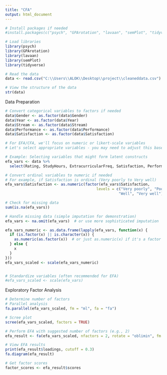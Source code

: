 ```yaml
---
title: "CFA"
output: html_document
---
```


```r
# Install packages if needed
#install.packages(c("psych", "GPArotation", "lavaan", "semPlot", "tidyverse"))

# Load libraries
library(psych)
library(GPArotation)
library(lavaan)
library(semPlot)
library(tidyverse)

# Read the data
data <- read.csv("C:\\Users\\ALOK\\Desktop\\project\\cleaneddata.csv")

# View the structure of the data
str(data)
```
Data Preparation
```r
# Convert categorical variables to factors if needed
data$Gender <- as.factor(data$Gender)
data$Year <- as.factor(data$Year)
data$Stream <- as.factor(data$Stream)
data$Performance <- as.factor(data$Performance)
data$Satisfaction <- as.factor(data$Satisfaction)

# For EFA/CFA, we'll focus on numeric or likert-scale variables
# Let's select appropriate variables - you may need to adjust this based on your research questions

# Example: Selecting variables that might form latent constructs
efa_vars <- data %>% 
  select(Rating, StudyHours, ExtracurricularFreq, Satisfaction, Performance)

# Convert ordinal variables to numeric if needed
# For example, if Satisfaction is ordinal (Very poorly to Very well)
efa_vars$Satisfaction <- as.numeric(factor(efa_vars$Satisfaction, 
                                         levels = c("Very poorly", "Poorly", "Neutral", 
                                                   "Well", "Very well")))

# Check for missing data
sum(is.na(efa_vars))

# Handle missing data (simple imputation for demonstration)
efa_vars <- na.omit(efa_vars)  # or use more sophisticated imputation

efa_vars_numeric <- as.data.frame(lapply(efa_vars, function(x) {
  if (is.factor(x) || is.character(x)) {
    as.numeric(as.factor(x))  # or just as.numeric(x) if it's a factor already coded properly
  } else {
    x
  }
}))
efa_vars_scaled <- scale(efa_vars_numeric)


# Standardize variables (often recommended for EFA)
#efa_vars_scaled <- scale(efa_vars)
```
Exploratory Factor Analysis
```r
# Determine number of factors
# Parallel analysis
fa.parallel(efa_vars_scaled, fm = "ml", fa = "fa")

# Scree plot
scree(efa_vars_scaled, factors = TRUE)

# Perform EFA with suggested number of factors (e.g., 2)
efa_result <- fa(efa_vars_scaled, nfactors = 2, rotate = "oblimin", fm = "ml")

# View EFA results
print(efa_result$loadings, cutoff = 0.3)
fa.diagram(efa_result)

# Get factor scores
factor_scores <- efa_result$scores
```



